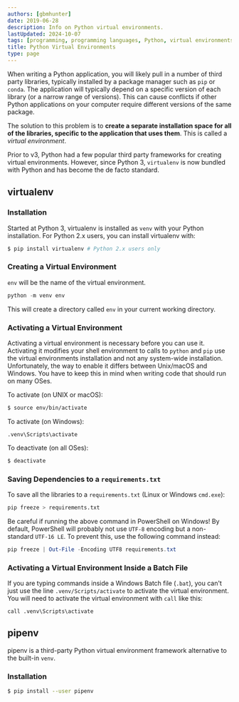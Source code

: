 ```yaml
---
authors: [gbmhunter]
date: 2019-06-28
description: Info on Python virtual environments.
lastUpdated: 2024-10-07
tags: [programming, programming languages, Python, virtual environments, virtualenv, venv, conda, pipenv]
title: Python Virtual Environments
type: page
---
```


When writing a Python application, you will likely pull in a number of third party libraries, typically installed by a package manager such as `pip` or `conda`. The application will typically depend on a specific version of each library (or a narrow range of versions). This can cause conflicts if other Python applications on your computer require different versions of the same package.

The solution to this problem is to **create a separate installation space for all of the libraries, specific to the application that uses them**. This is called a _virtual environment_.

Prior to v3, Python had a few popular third party frameworks for creating virtual environments. However, since Python 3, `virtualenv` is now bundled with Python and has become the de facto standard.

## virtualenv 

### Installation

Started at Python 3, virtualenv is installed as `venv` with your Python installation. For Python 2.x users, you can install virtualenv with:

```bash
$ pip install virtualenv # Python 2.x users only
```

### Creating a Virtual Environment

`env` will be the name of the virtual environment.

```python
python -m venv env
```

This will create a directory called `env` in your current working directory.

### Activating a Virtual Environment

Activating a virtual environment is necessary before you can use it. Activating it modifies your shell environment to calls to `python` and `pip` use the virtual environments installation and not any system-wide installation. Unfortunately, the way to enable it differs between Unix/macOS and Windows. You have to keep this in mind when writing code that should run on many OSes.

To activate (on UNIX or macOS):

```bash
$ source env/bin/activate
```

To activate (on Windows):

```batch
.venv\Scripts\activate
```

To deactivate (on all OSes):

```bash
$ deactivate
```

### Saving Dependencies to a `requirements.txt`

To save all the libraries to a `requirements.txt` (Linux or Windows `cmd.exe`):

```bash
pip freeze > requirements.txt
```

Be careful if running the above command in PowerShell on Windows! By default, PowerShell will probably not use `UTF-8` encoding but a non-standard `UTF-16 LE`. To prevent this, use the following command instead:

```powershell
pip freeze | Out-File -Encoding UTF8 requirements.txt
```

### Activating a Virtual Environment Inside a Batch File

If you are typing commands inside a Windows Batch file (`.bat`), you can't just use the line `.venv/Scripts/activate` to activate the virtual environment. You will need to activate the virtual environment with `call` like this:

```batch
call .venv\Scripts\activate
```

## pipenv

pipenv is a third-party Python virtual environment framework alternative to the built-in `venv`.

### Installation

```bash
$ pip install --user pipenv
```
